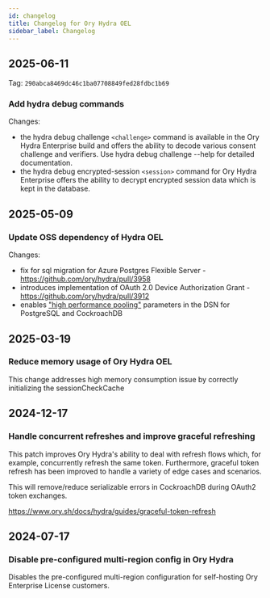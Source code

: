 ```yaml
---
id: changelog
title: Changelog for Ory Hydra OEL
sidebar_label: Changelog
---
```



<ListChangelogs dir="oauth2" />

## 2025-06-11

Tag: `290abca8469dc46c1ba07708849fed28fdbc1b69`

### Add hydra debug commands

Changes:

- the hydra debug challenge `<challenge>` command is available in the Ory Hydra Enterprise build and offers the ability to decode
  various consent challenge and verifiers. Use hydra debug challenge --help for detailed documentation.
- the hydra debug encrypted-session `<session>` command for Ory Hydra Enterprise offers the ability to decrypt encrypted session
  data which is kept in the database.

## 2025-05-09

### Update OSS dependency of Hydra OEL

Changes:

- fix for sql migration for Azure Postgres Flexible Server - https://github.com/ory/hydra/pull/3958
- introduces implementation of OAuth 2.0 Device Authorization Grant - https://github.com/ory/hydra/pull/3912
- enables ["high performance pooling"](https://www.ory.sh/docs/self-hosted/deployment#high-performance-pooling) parameters in the
  DSN for PostgreSQL and CockroachDB

## 2025-03-19

### Reduce memory usage of Ory Hydra OEL

This change addresses high memory consumption issue by correctly initializing the sessionCheckCache

## 2024-12-17

### Handle concurrent refreshes and improve graceful refreshing

This patch improves Ory Hydra's ability to deal with refresh flows which, for example, concurrently refresh the same token.
Furthermore, graceful token refresh has been improved to handle a variety of edge cases and scenarios.

This will remove/reduce serializable errors in CockroachDB during OAuth2 token exchanges.

https://www.ory.sh/docs/hydra/guides/graceful-token-refresh

## 2024-07-17

### Disable pre-configured multi-region config in Ory Hydra

Disables the pre-configured multi-region configuration for self-hosting Ory Enterprise License customers.
